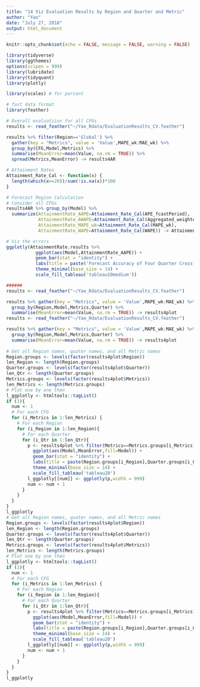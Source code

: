 ```yaml
---
title: "14 Viz Evaluation Results by Region and Quarter and Metric"
author: "Yao"
date: "July 27, 2018"
output: html_document
---
```


```r
knitr::opts_chunk$set(echo = FALSE, message = FALSE, warning = FALSE)

library(tidyverse)
library(ggthemes)
options(scipen = 999)
library(lubridate)
library(tidyquant)
library(plotly)

library(scales) # for percent

# fast data format
library(feather)
```

```r
# Overall evaluatiion for all CFGs
results <- read_feather("~/Yao_Rdata/EvaluationResults_CV.feather")

results %>% filter(Region=='Global') %>%
  gather(key = "Metrics", value = 'Value',MAPE_wk:MAE_wk) %>%
  group_by(CFG,Model,Metrics) %>% 
  summarise(MeanError=mean(Value, na.rm = TRUE)) %>%
  spread(Metrics,MeanError) -> results4AR

# Attainment Rates
Attainment_Rate_Cal <- function(x) {
  length(which(x<=20))/sum(!is.na(x))*100
}

# Forecast Region Calculation
# Consider all CFGs
results4AR %>% group_by(Model) %>% 
  summarize(AttainmentRate_AAPE=Attainment_Rate_Cal(APE_fcastPeriod),
            AttainmentRate_AWAPE=Attainment_Rate_Cal(Aggregated_weighted_APE),
            AttainmentRate_MAPE_wk=Attainment_Rate_Cal(MAPE_wk),
            AttainmentRate_WAPE=Attainment_Rate_Cal(WAPE)) -> AttainmentRate.results

# Viz the errors
ggplotly(AttainmentRate.results %>%
           ggplot(aes(Model,AttainmentRate_AAPE)) +
           geom_bar(stat = "identity") +
           labs(title = paste('Forecast Accuracy of Four Quarter Cross-Validation'), x = "Models", y = 'Attainment Rates (%)') + 
           theme_minimal(base_size = 14) + 
           scale_fill_tableau('tableau10medium'))
```


```r
######
results <- read_feather("~/Yao_Rdata/EvaluationResults_CV.feather")

results %>% gather(key = "Metrics", value = 'Value',MAPE_wk:MAE_wk) %>%
  group_by(Region,Model,Metrics,Quarter) %>% 
  summarise(MeanError=mean(Value, na.rm = TRUE)) -> results4plot
results <- read_feather("~/Yao_Rdata/EvaluationResults_CV.feather")

results %>% gather(key = "Metrics", value = 'Value',MAPE_wk:MAE_wk) %>%
  group_by(Region,Model,Metrics,Quarter) %>% 
  summarise(MeanError=mean(Value, na.rm = TRUE)) -> results4plot
 
# Get all Region names, quater names, and all Metric names
Region.groups <- levels(factor(results4plot$Region))
len_Region <- length(Region.groups)
Quarter.groups <- levels(factor(results4plot$Quarter))
len_Qtr <- length(Quarter.groups)
Metrics.groups <- levels(factor(results4plot$Metrics))
len_Metrics <- length(Metrics.groups)
# Plot one by one then
l_ggplotly <- htmltools::tagList()
if (1){
  num <- 1
  # For each CFG
  for (i_Metrics in 1:len_Metrics) {
    # For each Region
    for (i_Region in 1:len_Region){
      # For each Quarter
      for (i_Qtr in 1:len_Qtr){
        p <- results4plot %>% filter(Metrics==Metrics.groups[i_Metrics],Region==Region.groups[i_Region],Quarter==Quarter.groups[i_Qtr],Model!='LinearModel') %>%
          ggplot(aes(Model,MeanError,fill=Model)) +
          geom_bar(stat = "identity") +
          labs(title = paste(Region.groups[i_Region],Quarter.groups[i_Qtr],Metrics.groups[i_Metrics]), x = "Models", y = 'Metric Value') + 
          theme_minimal(base_size = 14) + 
          scale_fill_tableau('tableau20')
        l_ggplotly[[num]] <- ggplotly(p,width = 999)
        num <- num + 1
      }
    }
  }
}
l_ggplotly
# Get all Region names, quater names, and all Metric names
Region.groups <- levels(factor(results4plot$Region))
len_Region <- length(Region.groups)
Quarter.groups <- levels(factor(results4plot$Quarter))
len_Qtr <- length(Quarter.groups)
Metrics.groups <- levels(factor(results4plot$Metrics))
len_Metrics <- length(Metrics.groups)
# Plot one by one then
l_ggplotly <- htmltools::tagList()
if (1){
  num <- 1
  # For each CFG
  for (i_Metrics in 1:len_Metrics) {
    # For each Region
    for (i_Region in 1:len_Region){
      # For each Quarter
      for (i_Qtr in 1:len_Qtr){
        p <- results4plot %>% filter(Metrics==Metrics.groups[i_Metrics],Region==Region.groups[i_Region],Quarter==Quarter.groups[i_Qtr],Model!='LinearModel') %>%
          ggplot(aes(Model,MeanError,fill=Model)) +
          geom_bar(stat = "identity") +
          labs(title = paste(Region.groups[i_Region],Quarter.groups[i_Qtr],Metrics.groups[i_Metrics]), x = "Models", y = 'Metric Value') + 
          theme_minimal(base_size = 14) + 
          scale_fill_tableau('tableau20')
        l_ggplotly[[num]] <- ggplotly(p,width = 999)
        num <- num + 1
      }
    }
  }
}
l_ggplotly
```

